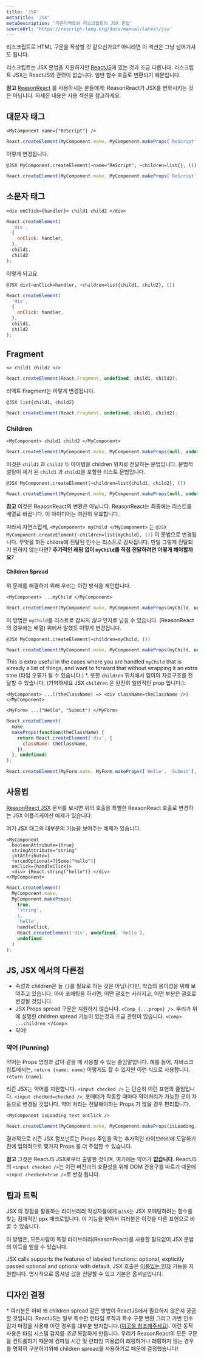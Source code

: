 ```yaml
---
title: 'JSX'
metaTitle: 'JSX'
metaDescription: '리즌리액트와 리스크립트의 JSX 문법'
sourceUrl: 'https://rescript-lang.org/docs/manual/latest/jsx'
---
```


리스크립트로 HTML 구문을 작성할 것 같으신가요? 아니라면 이 섹션은 그냥 넘어가셔도 됩니다.

리스크립트는 JSX 문법을 지원하지만 [ReactJS](https://facebook.github.io/react/docs/introducing-jsx.html)에 있는 것과 조금 다릅니다. 리스크립트 JSX는 ReactJS와 관련이 없습니다. 일반 함수 호출로 변환되기 때문입니다.

**참고** [ReasonReact](https://reasonml.github.io/reason-react/en/) 를 사용하시는 분들에게: ReasonReact가 JSX를 변화시키는 것은 아닙니다. 자세한 내용은 사용 섹션을 참고하세요.

## 대문자 태그

```reason
<MyComponent name={"ReScript"} />
```

```js
React.createElement(MyComponent.make, MyComponent.makeProps('ReScript', undefined));
```

이렇게 변경됩니다.

```reason
@JSX MyComponent.createElement(~name="ReScript", ~children=list{}, ())
```

```js
React.createElement(MyComponent.make, MyComponent.makeProps('ReScript', undefined));
```

## 소문자 태그

```reason
<div onClick={handler}> child1 child2 </div>
```

```js
React.createElement(
  'div',
  {
    onClick: handler,
  },
  child1,
  child2
);
```

이렇게 되고요

```reason
@JSX div(~onClick=handler, ~children=list{child1, child2}, ())
```

```javascript
React.createElement(
  'div',
  {
    onClick: handler,
  },
  child1,
  child2
);
```

## Fragment

```reason
<> child1 child2 </>
```

```js
React.createElement(React.Fragment, undefined, child1, child2);
```

리액트 Fragment는 이렇게 변경됩니다.

```reason
@JSX list{child1, child2}
```

```javascript
React.createElement(React.Fragment, undefined, child1, child2);
```

### Children

```reason
<MyComponent> child1 child2 </MyComponent>
```

```js
React.createElement(MyComponent.make, MyComponent.makeProps(null, undefined), child1, child2);
```

이것은 `child1` 과 `child2` 두 아이템을 children 위치로 전달하는 문법입니다. 문법적 설탕이 제거 된 `child1` 과 `child2`을 포함한 리스트 문법입니다.

```reason
@JSX MyComponent.createElement(~children=list{child1, child2}, ())
```

```js
React.createElement(MyComponent.make, MyComponent.makeProps(null, undefined), child1, child2);
```

**참고** 이것은 ReasonReact의 변환은 아닙니다. ReasonReact는 최종에는 리스트를 배열로 바꿉니다. 이 아이디어는 여전히 유효합니다.

따라서 자연스럽게, `<MyComponent> myChild </MyComponent>` 는 `@JSX MyComponent.createElement(~children=list{myChild}, ())` 이 문법으로 변경됩니다. 무엇을 하든 childre에 전달된 인수는 리스트로 감싸집니다. 만일 그렇게 전달되기 원하지 않는다면? **추가적인 래핑 없이 `myChild`를 직접 전달하려면 어떻게 해야할까요**?

#### Children Spread

위 문제를 해결하기 위해 우리는 이런 방식을 제안합니다.

```reason
<MyComponent> ...myChild </MyComponent>
```

```js
React.createElement(MyComponent.make, MyComponent.makeProps(myChild, undefined));
```

이 방법은 `myChild`를 리스트로 감싸지 _않고_ 인자로 넘길 수 있습니다. (ReasonReact의 경우에는 배열) 위에서 말했듯 이렇게 변경됩니다.

```reason
@JSX MyComponent.createElement(~children=myChild, ())
```

```js
React.createElement(MyComponent.make, MyComponent.makeProps(myChild, undefined));
```

This is extra useful in the cases where you are handled `myChild` that is already a list of things, and want to forward that without wrapping it an extra time (타입 오류가 될 수 있습니다.) \*. 또한 `children` 위치에서 임이의 자료구조를 전달할 수 있습니다. (기억하세요 JSX `children` 은 완전히 일반적인 prop 입니다.):

```reason
<MyComponent> ...((theClassName) => <div className=theClassName />) </MyComponent>

<MyForm> ...("Hello", "Submit") </MyForm>
```

```js
React.createElement(
  make,
  makeProps(function(theClassName) {
    return React.createElement('div', {
      className: theClassName,
    });
  }, undefined)
);

React.createElement(MyForm.make, MyForm.makeProps(['Hello', 'Submit'], undefined));
```

## 사용법

[ReasonReact JSX](https://reasonml.github.io/reason-react/docs/en/jsx) 문서를 보시면 위의 호출을 특별한 ReasonReact 호출로 변경하는 JSX 어플리케이션 예제가 있습니다.

여기 JSX 태그의 대부분의 기능을 보여주는 예제가 있습니다.

```reason
<MyComponent
  booleanAttribute={true}
  stringAttribute="string"
  intAttribute=1
  forcedOptional=?{Some("hello")}
  onClick={handleClick}>
  <div> {React.string("hello")} </div>
</MyComponent>
```

```js
React.createElement(
  MyComponent.make,
  MyComponent.makeProps(
    true,
    'string',
    1,
    'hello',
    handleClick,
    React.createElement('div', undefined, 'hello'),
    undefined
  )
);
```

## JS, JSX 에서의 다른점

- 속성과 children은 늘 `{}`를 필요로 하는 것은 아닙니다만, 학습의 용이성을 위해 보여주고 있습니다. 아마 포매팅을 하시면, 어떤 괄호는 사라지고, 어떤 부분은 괄호로 변경될 것입니다.
- JSX Props spread 구문은 지원하지 않습니다. `<Comp {...props} />`. 우리가 위에 설명한 children spread 기능이 있는것과 조금 관련이 있습니다. `<Comp> ...children </Comp>`.
- 약어!

### 약어 (Punning)

약어는 Props 명칭과 값이 같을 때 사용할 수 있는 줄임말입니다. 예를 들어, 자바스크립트에서는, `return {name: name}` 이렇게도 할 수 있지만 이런 식으로 사용합니다. `return {name}`.

리즌 JSX는 약어를 지원합니다. `<input checked />` 는 단순히 이런 표현의 줄임입니다. `<input checked=checked />`. 포매터가 작동할 때마다 약어처리가 가능한 곳이 자동으로 변경될 것입니다. 약어 처리는 전달해야하는 Props 가 많을 경우 편리합니다.

```reason
<MyComponent isLoading text onClick />
```

```js
React.createElement(MyComponent.make, MyComponent.makeProps(isLoading, text, onClick, undefined));
```

결과적으로 리즌 JSX 컴포넌트는 Props 주입을 막는 추가적인 라이브러리에 도달하기 전에 임의적으로 몇가지 Props 를 더 주입할 수 있습니다.

**참고** 그것은 ReactJS JSX로부터 출발한 것이며, 여기에는 약어가 **없습니다**. ReactJS의 `<input checked />`는 이전 버전과의 호환성을 위해 DOM 관용구를 따르기 때문에 `<input checked=true />`로 변경 됩니다.

## 팁과 트릭

JSX 의 장점을 활용하는 라이브러리 작성자들에게 `@JSX`는 JSX 포매팅하려는 함수를 찾는 잠재적인 ppx 매크로입니다. 이 기능을 찾아서 여러분은 이것을 다른 표현으로 바꿀 수 있습니다.

이 방법은, 모든사람이 특정 라이브러리(ReasonReact)를 사용할 필요없이 JSX 문법의 이득을 얻을 수 있습니다.

JSX calls supports the features of labeled functions: optional, explicitly passed optional and optional with default.
JSX 호출은 [이름있는 인자](12-Function#이름이있는인자) 기능을 지원합니다. 명시적으로 옵셔널 값을 전달할 수 있고 기본은 옵셔널입니다.

## 디자인 결정

\* 여러분은 아마 왜 children spread 같은 방법이 ReactJS에서 필요하지 않은지 궁금할 것입니다. ReactJS는 일부 특수한 런타임 로직과 특수 구문 변환 그리고 가변 인수 감지 마킹을 사용해 이런 경우를 대부분 방지합니다.([이곳을 참조해주세요](https://github.com/facebook/react/blob/9b36df86c6ccecb73ca44899386e6a72a83ad445/packages/react/src/ReactElement.js#L207)). 이런 동적 사용은 타입 시스템 감지를 _조금_ 복잡하게 만듭니다. 우리가 ReasonReact의 모든 구문을 컨트롤하기 때문에 컴파일 시간 및 런타임 피용없이 래핑하거나 래핑하지 않는 경우를 명확히 구분하기위해 children spread를 사용하기로 때문에 결정했습니다!
